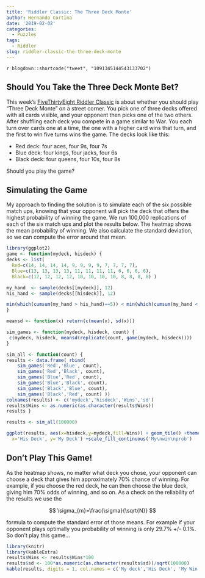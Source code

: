 ```yaml
---
title: 'Riddler Classic: The Three Deck Monte'
author: Hernando Cortina
date: '2019-02-02'
categories:
  - Puzzles
tags:
  - Riddler
slug: riddler-classic-the-three-deck-monte
---
```


`r blogdown::shortcode("tweet", "1091345144543133702")`

## Should You Take the Three Deck Monte Bet?

This week's [FiveThirtyEight Riddler Classic](https://fivethirtyeight.com/features/can-you-escape-a-maze-without-walls/) is about whether you should play "Three Deck Monte" on a street corner. You pick one of three decks offered with all cards visible, and your opponent then picks one of the two others. After shuffling each deck you compete in a game similar to War. You each turn over cards one at a time, the one with a higher card wins that turn, and the first to win five turns wins the game. The decks look like this:  

  * Red deck: four aces, four 9s, four 7s  
  * Blue deck: four kings, four jacks, four 6s  
  * Black deck: four queens, four 10s, four 8s  

Should you play the game?

## Simulating the Game
My approach to finding the solution is to simulate each of the six possible match ups, knowing that your opponent will pick the deck that offers the highest probability of winning the game. We run 100,000 replications of each of the six match ups and plot the results below. The heatmap shows the mean probability of winning. We also calculate the standard deviation, so we can compute the error around that mean.

```r
library(ggplot2)
game <- function(mydeck, hisdeck) {
decks <- list(
  Red=c(14, 14, 14, 14, 9, 9, 9, 9, 7, 7, 7, 7),
  Blue=c(13, 13, 13, 13, 11, 11, 11, 11, 6, 6, 6, 6),
  Black=c(12, 12, 12, 12, 10, 10, 10, 10, 8, 8, 8, 8) )

my_hand  <- sample(decks[[mydeck]], 12)
his_hand <- sample(decks[[hisdeck]], 12)

min(which(cumsum(my_hand > his_hand)==5)) < min(which(cumsum(my_hand < his_hand)==5))
}

meansd <- function(x) return(c(mean(x), sd(x)))

sim_games <- function(mydeck, hisdeck, count) {
 c(mydeck, hisdeck, meansd(replicate(count, game(mydeck, hisdeck))))
}

sim_all <- function(count) {
results <- data.frame( rbind(
    sim_games('Red','Blue', count),
    sim_games('Red','Black', count),
    sim_games('Blue','Red', count),
    sim_games('Blue','Black', count),
    sim_games('Black','Blue', count),
    sim_games('Black','Red', count) ))
colnames(results) <- c('mydeck','hisdeck','Wins','sd')
results$Wins <- as.numeric(as.character(results$Wins))
results }

results <- sim_all(100000)

ggplot(results, aes(x=hisdeck,y=mydeck,fill=Wins)) + geom_tile() +theme_bw(base_size = 14) +coord_fixed() + theme(panel.grid.major = element_blank()) +labs(title='FiveThirtyEight Riddler Classic',subtitle='Should You Take the Three Deck Monte Bet?',caption="by: @cortinah, 2/2/2019",
  x='His Deck', y='My Deck') +scale_fill_continuous('My\nwin\nprob')
```
  
## Don't Play This Game!
As the heatmap shows, no matter what deck you chose, your opponent can choose a deck that gives him approximately 70% chance of winning.  For example, if you choose the red deck, he can then choose the blue deck, giving him 70% odds of winning, and so on.  As a check on the reliability of the results we use the

$$ \sigma_{m}=\frac{\sigma}{\sqrt{N}} $$  

formula to compute the standard error of those means.  For example if your opponent plays optimally you probability of winning is only 29.7% +/- 0.1%.  So don't play this game...
```r
library(knitr)
library(kableExtra)
results$Wins <- results$Wins*100
results$sd <- 100*as.numeric(as.character(results$sd))/sqrt(100000)
kable(results, digits = 1, col.names = c('My deck','His Deck', 'My Win \\%','Std Error')) %>%  kable_styling(bootstrap_options = c("striped",'hover'),full_width = F) %>% column_spec(1:4, width = "6em")
```  